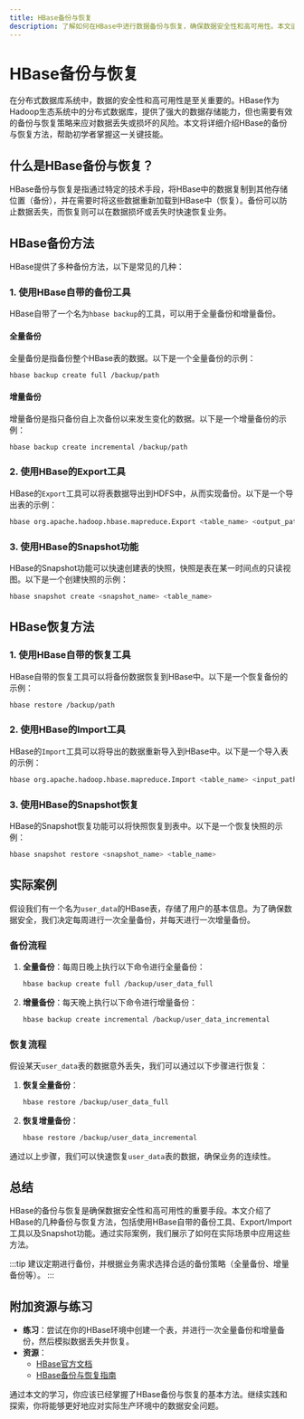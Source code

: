 ```yaml
---
title: HBase备份与恢复
description: 了解如何在HBase中进行数据备份与恢复，确保数据安全性和高可用性。本文适合初学者，包含详细的步骤、代码示例和实际案例。
---
```


# HBase备份与恢复

在分布式数据库系统中，数据的安全性和高可用性是至关重要的。HBase作为Hadoop生态系统中的分布式数据库，提供了强大的数据存储能力，但也需要有效的备份与恢复策略来应对数据丢失或损坏的风险。本文将详细介绍HBase的备份与恢复方法，帮助初学者掌握这一关键技能。

## 什么是HBase备份与恢复？

HBase备份与恢复是指通过特定的技术手段，将HBase中的数据复制到其他存储位置（备份），并在需要时将这些数据重新加载到HBase中（恢复）。备份可以防止数据丢失，而恢复则可以在数据损坏或丢失时快速恢复业务。

## HBase备份方法

HBase提供了多种备份方法，以下是常见的几种：

### 1. 使用HBase自带的备份工具

HBase自带了一个名为`hbase backup`的工具，可以用于全量备份和增量备份。

#### 全量备份

全量备份是指备份整个HBase表的数据。以下是一个全量备份的示例：

```bash
hbase backup create full /backup/path
```

#### 增量备份

增量备份是指只备份自上次备份以来发生变化的数据。以下是一个增量备份的示例：

```bash
hbase backup create incremental /backup/path
```

### 2. 使用HBase的Export工具

HBase的`Export`工具可以将表数据导出到HDFS中，从而实现备份。以下是一个导出表的示例：

```bash
hbase org.apache.hadoop.hbase.mapreduce.Export <table_name> <output_path>
```

### 3. 使用HBase的Snapshot功能

HBase的Snapshot功能可以快速创建表的快照，快照是表在某一时间点的只读视图。以下是一个创建快照的示例：

```bash
hbase snapshot create <snapshot_name> <table_name>
```

## HBase恢复方法

### 1. 使用HBase自带的恢复工具

HBase自带的恢复工具可以将备份数据恢复到HBase中。以下是一个恢复备份的示例：

```bash
hbase restore /backup/path
```

### 2. 使用HBase的Import工具

HBase的`Import`工具可以将导出的数据重新导入到HBase中。以下是一个导入表的示例：

```bash
hbase org.apache.hadoop.hbase.mapreduce.Import <table_name> <input_path>
```

### 3. 使用HBase的Snapshot恢复

HBase的Snapshot恢复功能可以将快照恢复到表中。以下是一个恢复快照的示例：

```bash
hbase snapshot restore <snapshot_name> <table_name>
```

## 实际案例

假设我们有一个名为`user_data`的HBase表，存储了用户的基本信息。为了确保数据安全，我们决定每周进行一次全量备份，并每天进行一次增量备份。

### 备份流程

1. **全量备份**：每周日晚上执行以下命令进行全量备份：
   ```bash
   hbase backup create full /backup/user_data_full
   ```

2. **增量备份**：每天晚上执行以下命令进行增量备份：
   ```bash
   hbase backup create incremental /backup/user_data_incremental
   ```

### 恢复流程

假设某天`user_data`表的数据意外丢失，我们可以通过以下步骤进行恢复：

1. **恢复全量备份**：
   ```bash
   hbase restore /backup/user_data_full
   ```

2. **恢复增量备份**：
   ```bash
   hbase restore /backup/user_data_incremental
   ```

通过以上步骤，我们可以快速恢复`user_data`表的数据，确保业务的连续性。

## 总结

HBase的备份与恢复是确保数据安全性和高可用性的重要手段。本文介绍了HBase的几种备份与恢复方法，包括使用HBase自带的备份工具、Export/Import工具以及Snapshot功能。通过实际案例，我们展示了如何在实际场景中应用这些方法。

:::tip
建议定期进行备份，并根据业务需求选择合适的备份策略（全量备份、增量备份等）。
:::

## 附加资源与练习

- **练习**：尝试在你的HBase环境中创建一个表，并进行一次全量备份和增量备份，然后模拟数据丢失并恢复。
- **资源**：
  - [HBase官方文档](https://hbase.apache.org/)
  - [HBase备份与恢复指南](https://hbase.apache.org/book.html#backup)

通过本文的学习，你应该已经掌握了HBase备份与恢复的基本方法。继续实践和探索，你将能够更好地应对实际生产环境中的数据安全问题。
